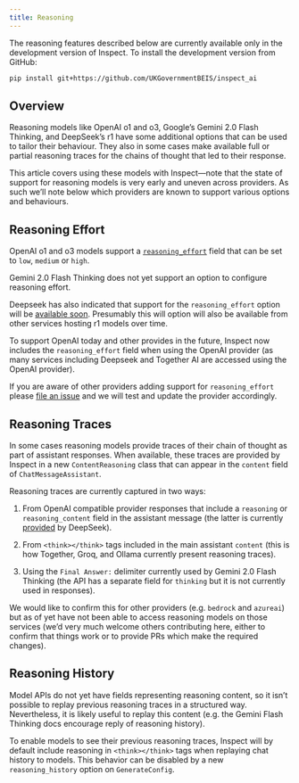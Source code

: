 ```yaml
---
title: Reasoning
---
```


::: {.callout-note appearance="simple"}
The reasoning features described below are currently available only in the development version of Inspect. To install the development version from GitHub:

``` bash
pip install git+https://github.com/UKGovernmentBEIS/inspect_ai
```
:::

## Overview

Reasoning models like OpenAI o1 and o3, Google's Gemini 2.0 Flash Thinking, and DeepSeek's r1 have some additional options that can be used to tailor their behaviour. They also in some cases make available full or partial reasoning traces for the chains of thought that led to their response.

This article covers using these models with Inspect---note that the state of support for reasoning models is very early and uneven across providers. As such we'll note below which providers are known to support various options and behaviours.

## Reasoning Effort

OpenAI o1 and o3 models support a [`reasoning_effort`](https://platform.openai.com/docs/api-reference/chat/create#chat-create-reasoning_effort) field that can be set to `low`, `medium` or `high`.

Gemini 2.0 Flash Thinking does not yet support an option to configure reasoning effort.

Deepseek has also indicated that support for the `reasoning_effort` option will be [available soon](https://api-docs.deepseek.com/guides/reasoning_model). Presumably this will option will also be available from other services hosting r1 models over time.

To support OpenAI today and other provides in the future, Inspect now includes the `reasoning_effort` field when using the OpenAI provider (as many services including Deepseek and Together AI are accessed using the OpenAI provider).

::: {.callout appearance="simple"}
If you are aware of other providers adding support for `reasoning_effort` please [file an issue](https://github.com/UKGovernmentBEIS/inspect_ai/issues) and we will test and update the provider accordingly.
:::

## Reasoning Traces

In some cases reasoning models provide traces of their chain of thought as part of assistant responses. When available, these traces are provided by Inspect in a new `ContentReasoning` class that can appear in the `content` field of `ChatMessageAssistant`.

Reasoning traces are currently captured in two ways:

1.  From OpenAI compatible provider responses that include a `reasoning` or `reasoning_content` field in the assistant message (the latter is currently [provided](https://api-docs.deepseek.com/guides/reasoning_model) by DeepSeek).

2.  From `<think></think>` tags included in the main assistant `content` (this is how Together, Groq, and Ollama currently present reasoning traces).

3.  Using the `Final Answer: ` delimiter currently used by Gemini 2.0 Flash Thinking (the API has a separate field for `thinking` but it is not currently used in responses).

We would like to confirm this for other providers (e.g. `bedrock` and `azureai`) but as of yet have not been able to access reasoning models on those services (we'd very much welcome others contributing here, either to confirm that things work or to provide PRs which make the required changes).

## Reasoning History

Model APIs do not yet have fields representing reasoning content, so it isn't possible to replay previous reasoning traces in a structured way. Nevertheless, it is likely useful to replay this content (e.g. the Gemini Flash Thinking docs encourage reply of reasoning history).

To enable models to see their previous reasoning traces, Inspect will by default include reasoning in `<think></think>` tags when replaying chat history to models. This behavior can be disabled by a new `reasoning_history` option on `GenerateConfig`.